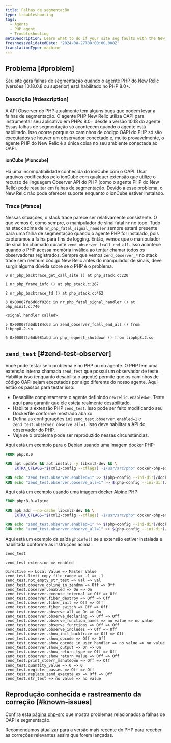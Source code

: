 ```yaml
---
title: Falhas de segmentação
type: troubleshooting
tags:
  - Agents
  - PHP agent
  - Troubleshooting
metaDescription: Learn what to do if your site seg faults with the New Relic PHP agent
freshnessValidatedDate: '2024-08-27T00:00:00.000Z'
translationType: machine
---
```


## Problema [#problem]

Seu site gera falhas de segmentação quando o agente PHP do New Relic (versões 10.18.0.8 ou superior) está habilitado no PHP 8.0+.

### Descrição [#description]

A API Observer do PHP atualmente tem alguns bugs que podem levar a falhas de segmentação. O agente PHP New Relic utiliza OAPI para instrumentar seu aplicativo em PHPs 8.0+ desde a versão 10.18 do agente. Essas falhas de segmentação só acontecem quando o agente está habilitado. Isso ocorre porque os caminhos de código OAPI do PHP só são executados se houver um observador conectado e, muito provavelmente, o agente PHP do New Relic é a única coisa no seu ambiente conectada ao OAPI.

#### ionCube [#ioncube]

Há uma incompatibilidade conhecida do ionCube com o OAPI. Usar arquivos codificados pelo ionCube com qualquer extensão que utilize o recurso de linguagem Observer API do PHP (como o agente PHP do New Relic) pode resultar em falhas de segmentação. Devido a esse problema, o New Relic não pode oferecer suporte enquanto o ionCube estiver instalado.

### Trace [#trace]

Nessas situações, o stack trace parece ser relativamente consistente. O que vemos é, como sempre, o manipulador de sinal fatal `nr` no topo. Tudo na stack acima de `nr_php_fatal_signal_handler` sempre estará presente para uma falha de segmentação quando o agente PHP for instalado, pois capturamos a falha para fins de logging. Então, vemos que o manipulador de sinal foi chamado durante `zend_observer_fcall_end_all`. Isso acontece quando o PHP acessa memória inválida ao tentar chamar todos os observadores registrados. Sempre que vemos `zend_observer_*` no stack trace sem nenhum código New Relic antes do manipulador de sinais, deve surgir alguma dúvida sobre se o PHP é o problema.

```
0 nr_php_backtrace_get_call_site () at php_stack.c:220

1 nr_php_frame_info () at php_stack.c:267

2 nr_php_backtrace_fd () at php_stack.c:462

3 0x00007fa6d6df026c in nr_php_fatal_signal_handler () at php_minit.c:740

<signal handler called>

5 0x00007fa6db184c63 in zend_observer_fcall_end_all () from libphp8.2.so

6 0x00007fa6db081abd in php_request_shutdown () from libphp8.2.so
```

## `zend_test` [#zend-test-observer]

Você pode testar se o problema é no PHP ou no agente. O PHP tem uma extensão interna chamada `zend_test` que possui um observador de teste. Habilitar isso (enquanto desabilita o agente) permite que os caminhos de código OAPI sejam executados por algo diferente do nosso agente. Aqui estão os passos para testar isso:

* Desabilite completamente o agente definindo `newrelic.enabled=0`. Teste aqui para garantir que ele esteja realmente desabilitado.
* Habilite a extensão PHP `zend_test`. Isso pode ser feito modificando seu Dockerfile conforme mostrado abaixo.
* Defina as configurações `ini` `zend_test.observer.enabled=1` e `zend_test.observer.observe_all=1`. Isso deve habilitar a API do observador do PHP.
* Veja se o problema pode ser reproduzido nessas circunstâncias.

Aqui está um exemplo para o Debian usando uma imagem docker PHP:

```dockerfile
FROM php:8.0

RUN apt update && apt install -y libxml2-dev && \
    EXTRA_CFLAGS="$(xml2-config --cflags) -I/usr/src/php" docker-php-ext-install zend_test

RUN echo "zend_test.observer.enabled=1" >> $(php-config --ini-dir)/docker-php-ext-zend_test.ini
RUN echo "zend_test.observer.observe_all=1" >> $(php-config --ini-dir)/docker-php-ext-zend_test.ini
```

Aqui está um exemplo usando uma imagem docker Alpine PHP:

```dockerfile
FROM php:8.0-alpine

RUN apk add --no-cache libxml2-dev && \
    EXTRA_CFLAGS="$(xml2-config --cflags) -I/usr/src/php" docker-php-ext-install zend_test

RUN echo "zend_test.observer.enabled=1" >> $(php-config --ini-dir)/docker-php-ext-zend_test.ini
RUN echo "zend_test.observer.observe_all=1" >> $(php-config --ini-dir)/docker-php-ext-zend_test.ini
```

Aqui está um exemplo da saída `phpinfo()` se a extensão estiver instalada e habilitada conforme as instruções acima:

```
zend_test

zend_test extension => enabled

Directive => Local Value => Master Value
zend_test.limit_copy_file_range => -1 => -1
zend_test.not_empty_str_test => val => val
zend_test.observe_opline_in_zendmm => Off => Off
zend_test.observer.enabled => On => On
zend_test.observer.execute_internal => Off => Off
zend_test.observer.fiber_destroy => Off => Off
zend_test.observer.fiber_init => Off => Off
zend_test.observer.fiber_switch => Off => Off
zend_test.observer.observe_all => On => On
zend_test.observer.observe_declaring => Off => Off
zend_test.observer.observe_function_names => no value => no value
zend_test.observer.observe_functions => Off => Off
zend_test.observer.observe_includes => Off => Off
zend_test.observer.show_init_backtrace => Off => Off
zend_test.observer.show_opcode => Off => Off
zend_test.observer.show_opcode_in_user_handler => no value => no value
zend_test.observer.show_output => On => On
zend_test.observer.show_return_type => Off => Off
zend_test.observer.show_return_value => Off => Off
zend_test.print_stderr_mshutdown => Off => Off
zend_test.quantity_value => 0 => 0
zend_test.register_passes => Off => Off
zend_test.replace_zend_execute_ex => Off => Off
zend_test.str_test => no value => no value
```

## Reprodução conhecida e rastreamento da correção [#known-issues]

Confira esta [página php-src](https://github.com/php/php-src/issues?q=is%3Aissue+segfault+observer) que mostra problemas relacionados a falhas de OAPI e segmentação.

Recomendamos atualizar para a versão mais recente do PHP para receber as correções relevantes assim que forem lançadas.